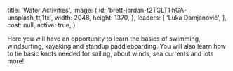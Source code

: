 
  title: 'Water Activities',
  image: {
    id: 'brett-jordan-t2TGLT1ihGA-unsplash_ttj1tx',
    width: 2048,
    height: 1370,
  },
  leaders: [
    'Luka Damjanović',
  ],
  cost: null,
  active: true,
}

Here you will have an opportunity to learn the basics of swimming, windsurfing, kayaking and standup paddleboarding. You will also learn how to tie basic knots needed for sailing, about winds, sea currents and lots more!

